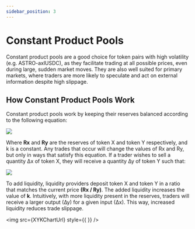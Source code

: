 ```yaml
---
sidebar_position: 3
---
```




# Constant Product Pools

Constant product pools are a good choice for token pairs with high volatility (e.g. ASTRO-axlUSDC), as they facilitate trading at all possible prices, even during large, sudden market moves. They are also well suited for primary markets, where traders are more likely to speculate and act on external information despite high slippage.

## How Constant Product Pools Work​

Constant product pools work by keeping their reserves balanced according to the following equation:

<div style={{ textAlign: 'center' }}>
    <img src={Formula1Url} style={{ paddingTop: 15, paddingBottom: 15 }} />
</div>

Where **Rx** and **Ry** are the reserves of token X and token Y respectively, and k is a constant. Any trades that occur will change the values of Rx and Ry, but only in ways that satisfy this equation. If a trader wishes to sell a quantity ∆x of token X, they will receive a quantity ∆y of token Y such that:

<div style={{ textAlign: 'center' }}>
    <img src={Formula2Url} style={{ paddingTop: 15, paddingBottom: 15 }} />
</div>

To add liquidity, liquidity providers deposit token X and token Y in a ratio that matches the current price **(Rx / Ry)**. The added liquidity increases the value of **k**. Intuitively, with more liquidity present in the reserves, traders will receive a larger output (∆y) for a given input (∆x). This way, increased liquidity reduces trade slippage.

<img src={XYKChartUrl} style={{ }} />
